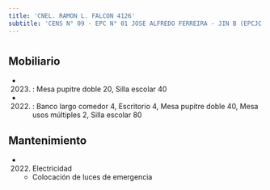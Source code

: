 ```yaml
---
title: 'CNEL. RAMON L. FALCON 4126'
subtitle: 'CENS N° 09 - EPC N° 01 JOSE ALFREDO FERREIRA - JIN B (EPCJC 01/11°) - CAIYJ VELEZ SARSFIELD - PI LUCERITOS'
---
```


#


## Mobiliario

*  (2023) : Mesa pupitre doble 20, Silla escolar 40 

*  (2022) : Banco largo comedor 4, Escritorio 4, Mesa pupitre doble 40, Mesa usos múltiples 2, Silla escolar 80 





## Mantenimiento

*  (2022) Electricidad 
    + Colocación de luces de emergencia



